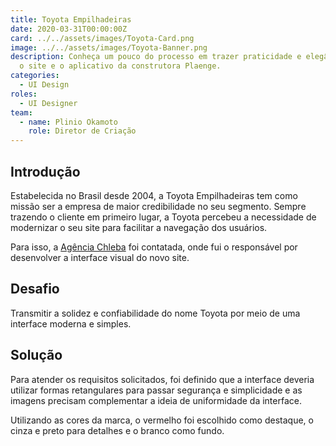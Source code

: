```yaml
---
title: Toyota Empilhadeiras
date: 2020-03-31T00:00:00Z
card: ../../assets/images/Toyota-Card.png
image: ../../assets/images/Toyota-Banner.png
description: Conheça um pouco do processo em trazer praticidade e elegância para
  o site e o aplicativo da construtora Plaenge.
categories:
  - UI Design
roles:
  - UI Designer
team:
  - name: Plinio Okamoto
    role: Diretor de Criação
---
```



## Introdução

Estabelecida no Brasil desde 2004, a Toyota Empilhadeiras tem como missão ser a empresa de maior credibilidade no seu segmento. Sempre trazendo o cliente em primeiro lugar, a Toyota percebeu a necessidade de modernizar o seu site para facilitar a navegação dos usuários.

Para isso, a [Agência Chleba](https://www.chleba.net/) foi contatada, onde fui o responsável por desenvolver a interface visual do novo site.

## Desafio

Transmitir a solidez e confiabilidade do nome Toyota por meio de uma interface moderna e simples.

## Solução

Para atender os requisitos solicitados, foi definido que a interface deveria utilizar formas retangulares para passar segurança e simplicidade e as imagens precisam complementar a ideia de uniformidade da interface.

Utilizando as cores da marca, o vermelho foi escolhido como destaque, o cinza e preto para detalhes e o branco como fundo.

<Picture src={ToyotaHome} alt="Parte de cima da página home do site, contendo um banner com carrossel e um trecho o que você procura com opções de empilhadeiras, rebocadores e serviços."/>

<Picture src={ToyotaHome2} alt="Trecho da da página home do site mostrando alguns modelos da linha de empilhadeiras e informações sobre a localização e contato."/>

<Picture src={ToyotaVitrine} alt="Página de vitrine do site, contendo diversos modelos de empilhadeiras."/>

<Picture src={ToyotaPDP} alt="Página de produto do site, demonstrando a empilhadeira em destaque e suas informações técnicas."/>

<Picture src={ToyotaOutros} alt="Outras páginas do site."/>

